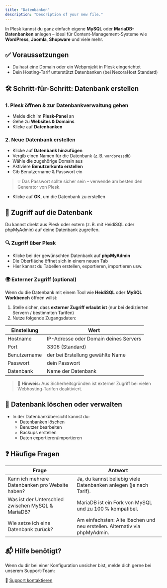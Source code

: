 ```yaml
---
title: "Datenbanken"
description: "Description of your new file."
---
```


In Plesk kannst du ganz einfach eigene **MySQL** oder **MariaDB-Datenbanken** anlegen – ideal für Content-Management-Systeme wie **WordPress**, **Joomla**, **Shopware** und viele mehr.

## ✅ Voraussetzungen
- Du hast eine Domain oder ein Webprojekt in Plesk eingerichtet
- Dein Hosting-Tarif unterstützt Datenbanken (bei NexoraHost Standard)

## 🛠️ Schritt-für-Schritt: Datenbank erstellen
### 1. Plesk öffnen & zur Datenbankverwaltung gehen

- Melde dich im **Plesk-Panel** an
- Gehe zu **Websites & Domains**
- Klicke auf **Datenbanken**

### 2. Neue Datenbank erstellen
- Klicke auf **Datenbank hinzufügen**
- Vergib einen Namen für die Datenbank (z. B. `wordpressdb`)
- Wähle die zugehörige Domain aus
- Aktiviere **Benutzerkonto erstellen**
- Gib Benutzername & Passwort ein

> 💡 Das Passwort sollte sicher sein – verwende am besten den Generator von Plesk.

- Klicke auf **OK**, um die Datenbank zu erstellen

## 🔗 Zugriff auf die Datenbank
Du kannst direkt aus Plesk oder extern (z. B. mit HeidiSQL oder phpMyAdmin) auf deine Datenbank zugreifen.

### 🔍 Zugriff über Plesk
- Klicke bei der gewünschten Datenbank auf **phpMyAdmin**
- Die Oberfläche öffnet sich in einem neuen Tab
- Hier kannst du Tabellen erstellen, exportieren, importieren usw.

### 🌍 Externer Zugriff (optional)
Wenn du die Datenbank mit einem Tool wie **HeidiSQL** oder **MySQL Workbench** öffnen willst:

1. Stelle sicher, dass **externer Zugriff erlaubt ist** (nur bei dedizierten Servern / bestimmten Tarifen)
2. Nutze folgende Zugangsdaten:

| Einstellung   | Wert                                |
|---------------|--------------------------------------|
| Hostname      | IP-Adresse oder Domain deines Servers |
| Port          | 3306 (Standard)                      |
| Benutzername  | der bei Erstellung gewählte Name     |
| Passwort      | dein Passwort                        |
| Datenbank     | Name der Datenbank                   |

> 🔐 **Hinweis:** Aus Sicherheitsgründen ist externer Zugriff bei vielen Webhosting-Tarifen deaktiviert.

## 🧹 Datenbank löschen oder verwalten
- In der Datenbankübersicht kannst du:
  - Datenbanken löschen
  - Benutzer bearbeiten
  - Backups erstellen
  - Daten exportieren/importieren

## ❓ Häufige Fragen

| Frage                                  | Antwort                                                                 |
|----------------------------------------|-------------------------------------------------------------------------|
| Kann ich mehrere Datenbanken pro Website haben? | Ja, du kannst beliebig viele Datenbanken anlegen (je nach Tarif).      |
| Was ist der Unterschied zwischen MySQL & MariaDB? | MariaDB ist ein Fork von MySQL und zu 100 % kompatibel.                |
| Wie setze ich eine Datenbank zurück?           | Am einfachsten: Alte löschen und neu erstellen. Alternativ via phpMyAdmin. |

## 📬 Hilfe benötigt?
Wenn du dir bei einer Konfiguration unsicher bist, melde dich gerne bei unserem Support-Team:

🔗 [Support kontaktieren](https://nexorahost.com/account/tickets)